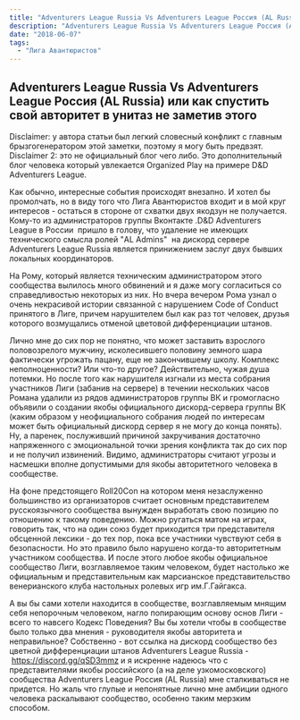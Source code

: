 ```yaml
---
title: "Adventurers League Russia Vs Adventurers League Россия (AL Russia)"
description: "Adventurers League Russia Vs Adventurers League Россия (AL Russia)"
date: "2018-06-07"
tags:
  - "Лига Авантюристов"
---
```


## Adventurers League Russia Vs Adventurers League Россия (AL Russia) или как спустить свой авторитет в унитаз не заметив этого

Disclaimer: у автора статьи был легкий словесный конфликт с главным брызгогенератором этой заметки, поэтому я могу быть предвзят. Disclaimer 2: это не официальный блог чего либо. Это дополнительный блог человека который увлекается Organized Play на примере D&D Adventurers League.

Как обычно, интересные события происходят внезапно. И хотел бы промолчать, но в виду того что Лига Авантюристов входит и в мой круг интересов - остаться в стороне от схватки двух якодзун не получается. Кому-то из администраторов группы Вконтакте .D&D Adventurers League в России  пришло в голову, что удаление не имеющих технического смысла ролей "AL Admins"  на дискорд сервере Adventurers League Russia является принижением заслуг двух бывших локальных координаторов.

На Рому, который является техническим администратором этого сообщества вылилось много обвинений и я даже могу согласиться со справедливостью некоторых из них. Но вчера вечером Рома узнал о очень некрасивой истории связанной с нарушением Code of Conduct принятого в Лиге, причем нарушителем был как раз тот человек, друзья которого возмущались отменой цветовой дифференциации штанов.

Лично мне до сих пор не понятно, что может заставить взрослого половозрелого мужчину, исколесившего половину земного шара фактически угрожать пацану, еще не закончившему школу. Комплекс неполноценности? Или что-то другое? Действительно, чужая душа потемки. Но после того как нарушителя изгнали из места собрания участников Лиги (забанив на сервере) в течении нескольких часов Романа удалили из рядов администраторов группы ВК и громогласно объявили о создании якобы официального дискорд-сервера группы ВК (каким образом у неофициального собрания людей по интересам может быть официальный дискорд сервер я не могу до конца понять). Ну, а паренек, послуживший причиной закручивания достаточно напряженного с эмоциональной точки зрения конфликта так до сих пор и не получил извинений. Видимо, администраторы считают угрозы и насмешки вполне допустимыми для якобы авторитетного человека в сообществе.

На фоне предстоящего Roll20Con на котором меня незаслуженно большинство из организаторов считает основным представителем русскоязычного сообщества вынужден выработать свою позицию по отношению к такому поведению. Можно ругаться матом на играх, говорить так, что на один союз будет приходится три представителя обсценной лексики - до тех пор, пока все участники чувствуют себя в безопасности. Но это правило было нарушено когда-то авторитетным участником сообщества. И после этого любое якобы официальное сообщество Лиги, возглавляемое таким человеком, будет настолько же официальным и представительным как марсианское представительство венерианского клуба настольных ролевых игр им.Г.Гайгакса.

А вы бы сами хотели находится в сообществе, возглавляемым мнящим себя непорочным человеком, нагло попирающим основу основ Лиги - всего то навсего Кодекс Поведения? Вы бы хотели чтобы в сообществе было только два мнения - руководителя якобы авторитета и неправильное? Собственно - вот ссылка на дискорд сообщество без цветной дифференциации штанов Adventurers League Russia - https://discord.gg/qSD3mmz и я искренне надеюсь что с представителями якобы российского (а на деле узкомосковского) сообщества Adventurers League Россия (AL Russia) мне сталкиваться не придется. Но жаль что глупые и непонятные лично мне амбиции одного человека раскалывают сообщество, особенно таким мерзким способом.
